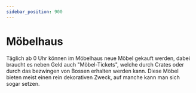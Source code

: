 ```yaml
---
sidebar_position: 900
---
```




# Möbelhaus
Täglich ab 0 Uhr können im Möbelhaus neue Möbel gekauft werden, dabei braucht es neben Geld auch "Möbel-Tickets", welche durch Crates oder durch das bezwingen von Bossen erhalten werden kann.
Diese Möbel bieten meist einen rein dekorativen Zweck, auf manche kann man sich sogar setzen. 
